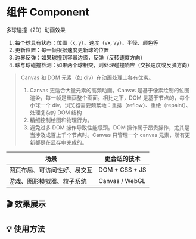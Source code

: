 
# 组件 Component

多球碰撞（2D）动画效果

1. 每个球具有状态：位置（x, y）、速度（vx, vy）、半径、颜色等
2. 更新位置：每一帧根据速度更新球的位置
3. 边界反弹：如果球撞到容器边缘，反弹（反转速度方向）
4. 球与球碰撞检测：如果两个球相交，则处理碰撞响应（交换速度或反弹方向）


> Canvas 和 DOM 元素（如 div）在动画处理上各有优劣。
>
> 1. Canvas 更适合大量元素的高频动画。Canvas 是基于像素绘制的位图渲染，每一帧是重画整个画面。相比之下，DOM 是基于节点的，每个小球一个 div，浏览器需要频繁地：重排（reflow）、重绘（repaint）、处理复杂的 DOM 结构
> 2. 精细控制绘图和物理行为。
> 3. 避免过多 DOM 操作导致性能瓶颈。DOM 操作属于昂贵操作，尤其是当涉及成百上千个节点时。Canvas 只管理一个 canvas 元素，所有更新都是在显存中完成的。
>


| 场景                         | 更合适的技术   |
| ---------------------------- | -------------- |
| 网页布局、可访问性好、易交互 | DOM + CSS + JS |
| 游戏、图形模拟器、粒子系统   | Canvas / WebGL |


## 🎬 效果展示

<BallCollision />

## 💡 使用方法
